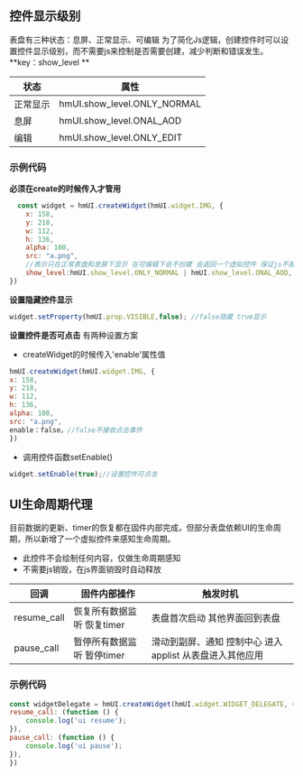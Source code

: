 ## 控件显示级别
表盘有三种状态：息屏、正常显示、可编辑
为了简化Js逻辑，创建控件时可以设置控件显示级别，而不需要js来控制是否需要创建，减少判断和错误发生。
**key：show_level **

|  状态  |           属性             |
|--------|---------------------------|
|正常显示 |hmUI.show_level.ONLY_NORMAL|
|息屏    |hmUI.show_level.ONAL_AOD|
|编辑    |hmUI.show_level.ONLY_EDIT|
### 示例代码
**必须在create的时候传入才管用**
```js
  const widget = hmUI.createWidget(hmUI.widget.IMG, {
    x: 158,
    y: 218,
    w: 112,
    h: 136,
    alpha: 100,
    src: "a.png",
    //表示只在正常表盘和息屏下显示 在可编辑下会不创建 会返回一个虚拟控件 保证js不报错
    show_level:hmUI.show_level.ONLY_NORMAL | hmUI.show_level.ONAL_AOD,
})
```
**设置隐藏控件显示**
```js
widget.setProperty(hmUI.prop.VISIBLE,false); //false隐藏 true显示
```
**设置控件是否可点击**
有两种设置方案
- createWidget的时候传入'enable'属性值
```js
hmUI.createWidget(hmUI.widget.IMG, {
x: 158,
y: 218,
w: 112,
h: 136,
alpha: 100,
src: "a.png",
enable：false，//false不接收点击事件
})
```
- 调用控件函数setEnable()
```js
widget.setEnable(true);//设置控件可点击
```
## UI生命周期代理
目前数据的更新、timer的恢复都在固件内部完成，但部分表盘依赖UI的生命周期，所以新增了一个虚拟控件来感知生命周期。
- 此控件不会绘制任何内容，仅做生命周期感知
- 不需要js销毁，在js界面销毁时自动释放

|     回调    |       固件内部操作         |            触发时机        |
|-------------|---------------------------|---------------------------|
| resume_call | 恢复所有数据监听 恢复timer  |表盘首次启动 其他界面回到表盘 |
| pause_call  | 暂停所有数据监听 暂停timer  |滑动到副屏、通知 控制中心 进入applist 从表盘进入其他应用|
### 示例代码
```js
const widgetDelegate = hmUI.createWidget(hmUI.widget.WIDGET_DELEGATE, {
resume_call: (function () {
    console.log('ui resume');
}),
pause_call: (function () {
    console.log('ui pause');
}),
})
```
